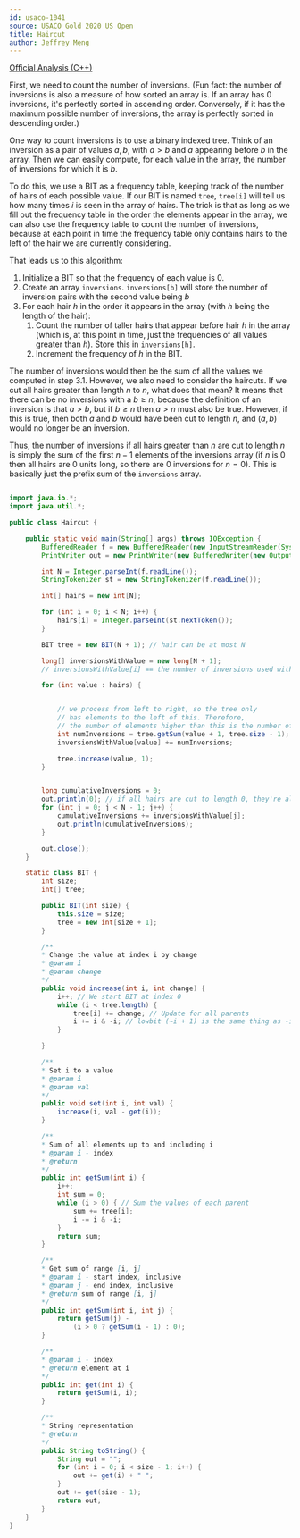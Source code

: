 ```yaml
---
id: usaco-1041
source: USACO Gold 2020 US Open
title: Haircut
author: Jeffrey Meng
---
```


[Official Analysis (C++)](http://www.usaco.org/current/data/sol_haircut_gold_open20.html)

First, we need to count the number of inversions. (Fun fact: the number of inversions is also a measure of how sorted an array is. If an array has 0 inversions, it's perfectly sorted in ascending order. Conversely, if it has the maximum possible number of inversions, the array is perfectly sorted in descending order.)

One way to count inversions is to use a binary indexed tree. Think of an inversion as a pair of values $a, b$, with $a > b$ and $a$ appearing before $b$ in the array. Then we can easily compute, for each value in the array, the number of inversions for which it is $b$.

To do this, we use a BIT as a frequency table, keeping track of the number of hairs of each possible value. If our BIT is named `tree`, `tree[i]` will tell us how many times $i$ is seen in the array of hairs. The trick is that as long as we fill out the frequency table in the order the elements appear in the array, we can also use the frequency table to count the number of inversions, because at each point in time the frequency table only contains hairs to the left of the hair we are currently considering.

That leads us to this algorithm:

1. Initialize a BIT so that the frequency of each value is 0.
2. Create an array `inversions`. `inversions[b]` will store the number of inversion pairs with the second value being $b$
3. For each hair $h$ in the order it appears in the array (with $h$ being the length of the hair):
   1. Count the number of taller hairs that appear before hair $h$ in the array (which is, at this point in time, just the frequencies of all values greater than $h$). Store this in `inversions[h]`.
   2. Increment the frequency of $h$ in the BIT.

The number of inversions would then be the sum of all the values we computed in step 3.1. However, we also need to consider the haircuts. If we cut all hairs greater than length $n$ to $n$, what does that mean? It means that there can be no inversions with a $b \geq n$, because the definition of an inversion is that $a > b$, but if $b \geq n$ then $a > n$ must also be true. However, if this is true, then both $a$ and $b$ would have been cut to length $n$, and $(a, b)$ would no longer be an inversion.

Thus, the number of inversions if all hairs greater than $n$ are cut to length $n$ is simply the sum of the first $n - 1$ elements of the inversions array (if $n$ is 0 then all hairs are 0 units long, so there are 0 inversions for $n = 0$). This is basically just the prefix sum of the `inversions` array.

<LanguageSection>
<JavaSection>

```java

import java.io.*;
import java.util.*;

public class Haircut {

	public static void main(String[] args) throws IOException {
		BufferedReader f = new BufferedReader(new InputStreamReader(System.in));
		PrintWriter out = new PrintWriter(new BufferedWriter(new OutputStreamWriter(System.out)));

		int N = Integer.parseInt(f.readLine());
		StringTokenizer st = new StringTokenizer(f.readLine());

		int[] hairs = new int[N];

		for (int i = 0; i < N; i++) {
			hairs[i] = Integer.parseInt(st.nextToken());
		}

		BIT tree = new BIT(N + 1); // hair can be at most N

		long[] inversionsWithValue = new long[N + 1];
		// inversionsWithValue[i] == the number of inversions used with all hairs of length i

		for (int value : hairs) {


			// we process from left to right, so the tree only
			// has elements to the left of this. Therefore,
			// the number of elements higher than this is the number of inversions.
			int numInversions = tree.getSum(value + 1, tree.size - 1);
			inversionsWithValue[value] += numInversions;

			tree.increase(value, 1);
		}


		long cumulativeInversions = 0;
		out.println(0); // if all hairs are cut to length 0, they're all equal, so no inversions are possible
		for (int j = 0; j < N - 1; j++) {
			cumulativeInversions += inversionsWithValue[j];
			out.println(cumulativeInversions);
		}

		out.close();
	}

	static class BIT {
		int size;
		int[] tree;

		public BIT(int size) {
			this.size = size;
			tree = new int[size + 1];
		}

		/**
		* Change the value at index i by change
		* @param i
		* @param change
		*/
		public void increase(int i, int change) {
			i++; // We start BIT at index 0
			while (i < tree.length) {
				tree[i] += change; // Update for all parents
				i += i & -i; // lowbit (~i + 1) is the same thing as -i
			}

		}

		/**
		* Set i to a value
		* @param i
		* @param val
		*/
		public void set(int i, int val) {
			increase(i, val - get(i));
		}

		/**
		* Sum of all elements up to and including i
		* @param i - index
		* @return
		*/
		public int getSum(int i) {
			i++;
			int sum = 0;
			while (i > 0) { // Sum the values of each parent
				sum += tree[i];
				i -= i & -i;
			}
			return sum;
		}

		/**
		* Get sum of range [i, j]
		* @param i - start index, inclusive
		* @param j - end index, inclusive
		* @return sum of range [i, j]
		*/
		public int getSum(int i, int j) {
			return getSum(j) -
				(i > 0 ? getSum(i - 1) : 0);
		}

		/**
		* @param i - index
		* @return element at i
		*/
		public int get(int i) {
			return getSum(i, i);
		}

		/**
		* String representation
		* @return
		*/
		public String toString() {
			String out = "";
			for (int i = 0; i < size - 1; i++) {
				out += get(i) + " ";
			}
			out += get(size - 1);
			return out;
		}
	}
}

```

</JavaSection>
</LanguageSection>
